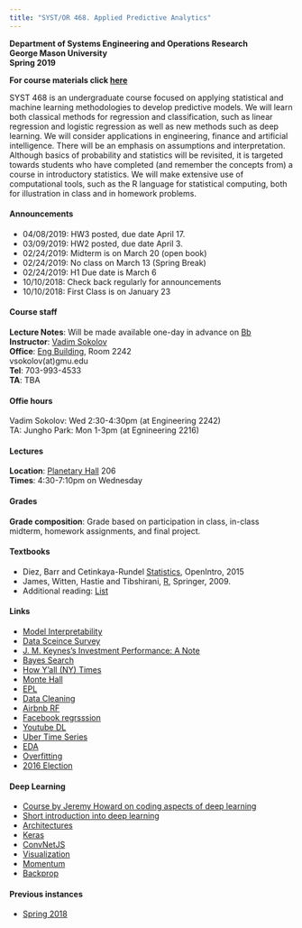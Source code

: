 ---
title: "SYST/OR 468. Applied Predictive Analytics"
---

**Department of Systems Engineering and Operations Research**\
**George Mason University**\
**Spring 2019**\

**For course materials click [here](https://www.dropbox.com/sh/0exnfpvz9bxqxdo/AAApUQkcCMAZbeGgvNwJkrLga?dl####0)**\

SYST 468 is an undergraduate course focused on applying statistical and machine learning methodologies to develop predictive models. We will learn both classical methods for regression and classification, such as linear regression and logistic regression as well as new methods such as deep learning. We will consider applications in engineering, finance and artificial intelligence. There will be an emphasis on assumptions and interpretation. Although basics of probability and statistics will be revisited, it is targeted towards students who have completed (and remember the concepts from) a course in introductory statistics. We will make extensive use of computational tools, such as the R language for statistical computing, both for illustration in class and in homework problems. 

#### Announcements
- 04\/08\/2019: HW3 posted, due date April 17. 
- 03\/09\/2019: HW2 posted, due date April 3. 
- 02\/24\/2019: Midterm is on  March 20 (open book)
- 02\/24\/2019: No class on March 13 (Spring Break)
- 02\/24\/2019: H1 Due date is March 6
- 10\/10\/2018: Check back regularly for announcements
- 10\/10\/2018: First Class is on January 23


#### Course staff
**Lecture Notes**:	Will be made available one-day in advance on [Bb](https://mymasonportal.gmu.edu/) \
**Instructor**: [Vadim Sokolov](../index.qmd)\
**Office**: [Eng Building](https://goo.gl/maps/iLp2PzxkSxF2), Room 2242 \
vsokolov(at)gmu.edu \
**Tel**: 703-993-4533 \
**TA**: TBA\


#### Offie hours
Vadim Sokolov: Wed 2:30-4:30pm (at Engineering 2242)\
TA: Jungho Park: Mon 1-3pm (at Egnineering 2216)\


#### Lectures
**Location**: [Planetary Hall](https://goo.gl/maps/8MaM7ezdvaw ) 206\
**Times**: 4:30-7:10pm on Wednesday

#### Grades
**Grade composition**: Grade based on participation in class, in-class midterm, homework assignments, and final project.


#### Textbooks
- Diez, Barr and Cetinkaya-Rundel [Statistics](https://www.openintro.org/stat/textbook.php?stat_book####os OpenIntro), OpenIntro, 2015
- James, Witten, Hastie and Tibshirani, [R](http://www-bcf.usc.edu/~gareth/ISL/index.html An Introduction to Statistical Learning with Applications in), Springer, 2009.
- Additional reading: [List](https://chrisalbon.com/blog/data_science_reading_list.html Data Science Reading)

#### Links
- [Model Interpretability](http://nautil.us/issue/40/learning/is-artificial-intelligence-permanently-inscrutable)
- [Data Sceince Survey](https://www.dropbox.com/s/dtpabgu0o9z5t8z/2015-data-science-salary-survey.pdf?dl####1 )
- [J. M. Keynes's Investment Performance: A Note](https://www.dropbox.com/s/b34zjdupyc247v5/keynes.pdf?dl####1)
- [Bayes Search](https://www.youtube.com/watch?v####WH-HWWkCMeU )
- [How Y'all (NY) Times](http://www.nytimes.com/interactive/2013/12/20/sunday-review/dialect-quiz-map.html)
- [Monte Hall](https://www.youtube.com/watch?v####Zr_xWfThjJ0&app####desktop )
- [EPL](http://faculty.chicagobooth.edu/nicholas.polson/teaching/41000/speigelhalter-EPL.pdf) 
- [Data Cleaning](https://whatsthebigdata.com/2016/05/01/data-scientists-spend-most-of-their-time-cleaning-data/)
- [Airbnb RF](http://nerds.airbnb.com/unboxing-the-random-forest-classifier)
- [Facebook regrsssion](https://research.facebook.com/publications/practical-lessons-from-predicting-clicks-on-ads-at-facebook/) 
- [Youtube DL](https://youtube-eng.googleblog.com/2015/10/improving-youtube-video-thumbnails-with_8.html)
- [Uber Time Series](https://eng.uber.com/telematics/ )
- [EDA](http://www.itl.nist.gov/div898/handbook/eda/eda.htm)
- [Overfitting](http://memosisland.blogspot.de/2017/08/understanding-overfitting-inaccurate.html)
- [2016 Election](https://arxiv.org/abs/1704.01171)


#### Deep Learning
- [Course by Jeremy Howard on coding aspects of deep learning](http://course.fast.ai/)
- [Short introduction into deep learning](https://youtu.be/vq2nnJ4g6N0)
- [Architectures](http://www.asimovinstitute.org/neural-network-zoo/)
- [Keras](https://keras.io/)
- [ConvNetJS](http://cs.stanford.edu/people/karpathy/convnetjs/demo/classify2d.html)
- [Visualization](http://www.denizyuret.com/2015/03/alec-radfords-animations-for.html)
- [Momentum](http://distill.pub/2017/momentum/)
- [Backprop](http://cs231n.stanford.edu/slides/2016/winter1516_lecture4.pdf)


#### Previous instances
- [Spring 2018](old/468-s18.qmd)
